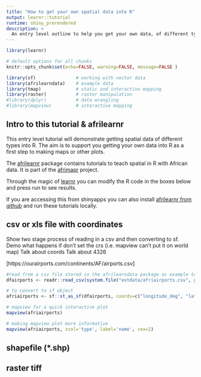```yaml
---
title: "How to get your own spatial data into R"
output: learnr::tutorial
runtime: shiny_prerendered
description: >
  An entry level outline to help you get your own data, of different types, into R as a first step to mapping it.
---
```


```r
library(learnr)

# default options for all chunks
knitr::opts_chunk$set(echo=FALSE, warning=FALSE, message=FALSE )

library(sf)               # working with vector data
library(afrilearndata)    # example data
library(tmap)             # static and interactive mapping
library(raster)           # raster manipulation
#library(dplyr)           # data wrangling
#library(mapview)         # interactive mapping

```

## Intro to this tutorial & afrilearnr

This entry level tutorial will demonstrate getting spatial data of different types into R. The aim is to support you getting your own data into R as a first step to making maps or other plots.

The [afrilearnr](https://github.com/afrimapr/afrilearnr) package contains tutorials to teach spatial in R with African data. It is part of the [afrimapr](https://afrimapr.github.io/afrimapr.website/) project.

Through the magic of [learnr](https://rstudio.github.io/learnr/) you can modify the R code in the boxes below and press run to see results.

If you are accessing this from shinyapps you can also install [afrilearnr from github](https://github.com/afrimapr/afrilearnr) and run these tutorials locally.


## csv or xls file with coordinates

Show two stage process of reading in a csv and then converting to sf.
Demo what happens if don't set the crs (i.e. mapview can't put it on world map)
Talk about coords
Talk about 4326

[https://ourairports.com/continents/AF/airports.csv]

```r

#read from a csv file stored in the afrilearndata package as example to work with
dfairports <- readr::read_csv(system.file("extdata/afriairports.csv", package="afrilearndata"))

# to convert to sf object
afriairports <- sf::st_as_sf(dfairports, coords=c("longitude_deg", "latitude_deg"), crs=4326)

# mapview for a quick interactive plot
mapview(afriairports)

# making mapview plot more informative
mapview(afriairports, zcol='type', label='name', cex=2)

```


## shapefile (*.shp)


## raster tiff 
